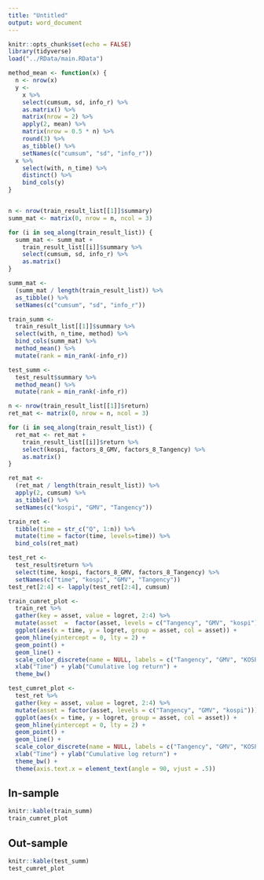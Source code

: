 ```yaml
---
title: "Untitled"
output: word_document
---
```


```r
knitr::opts_chunk$set(echo = FALSE)
library(tidyverse)
load("../RData/main.RData")
```

```r
method_mean <- function(x) {
  n <- nrow(x)
  y <- 
    x %>% 
    select(cumsum, sd, info_r) %>% 
    as.matrix() %>% 
    matrix(nrow = 2) %>% 
    apply(2, mean) %>% 
    matrix(nrow = 0.5 * n) %>% 
    round(3) %>% 
    as_tibble() %>% 
    setNames(c("cumsum", "sd", "info_r"))
  x %>% 
    select(with, n_time) %>% 
    distinct() %>% 
    bind_cols(y)
}


n <- nrow(train_result_list[[1]]$summary)
summ_mat <- matrix(0, nrow = n, ncol = 3)

for (i in seq_along(train_result_list)) {
  summ_mat <- summ_mat + 
    train_result_list[[i]]$summary %>% 
    select(cumsum, sd, info_r) %>% 
    as.matrix()
}

summ_mat <- 
  (summ_mat / length(train_result_list)) %>% 
  as_tibble() %>% 
  setNames(c("cumsum", "sd", "info_r"))

train_summ <- 
  train_result_list[[1]]$summary %>% 
  select(with, n_time, method) %>% 
  bind_cols(summ_mat) %>% 
  method_mean() %>% 
  mutate(rank = min_rank(-info_r))

test_summ <- 
  test_result$summary %>% 
  method_mean() %>% 
  mutate(rank = min_rank(-info_r))
```

```r
n <- nrow(train_result_list[[1]]$return)
ret_mat <- matrix(0, nrow = n, ncol = 3)

for (i in seq_along(train_result_list)) {
  ret_mat <- ret_mat +
    train_result_list[[i]]$return %>% 
    select(kospi, factors_8_GMV, factors_8_Tangency) %>% 
    as.matrix()
}

ret_mat <- 
  (ret_mat / length(train_result_list)) %>% 
  apply(2, cumsum) %>% 
  as_tibble() %>% 
  setNames(c("kospi", "GMV", "Tangency"))

train_ret <- 
  tibble(time = str_c("Q", 1:n)) %>% 
  mutate(time = factor(time, levels=time)) %>% 
  bind_cols(ret_mat)

test_ret <- 
  test_result$return %>% 
  select(time, kospi, factors_8_GMV, factors_8_Tangency) %>% 
  setNames(c("time", "kospi", "GMV", "Tangency"))
test_ret[2:4] <- lapply(test_ret[2:4], cumsum)

train_cumret_plot <- 
  train_ret %>% 
  gather(key = asset, value = logret, 2:4) %>% 
  mutate(asset  =  factor(asset, levels = c("Tangency", "GMV", "kospi"))) %>% 
  ggplot(aes(x = time, y = logret, group = asset, col = asset)) +
  geom_hline(yintercept = 0, lty = 2) +
  geom_point() +
  geom_line() +
  scale_color_discrete(name = NULL, labels = c("Tangency", "GMV", "KOSPI")) +
  xlab("Time") + ylab("Cumulative log return") +
  theme_bw()

test_cumret_plot <- 
  test_ret %>% 
  gather(key = asset, value = logret, 2:4) %>% 
  mutate(asset = factor(asset, levels = c("Tangency", "GMV", "kospi"))) %>% 
  ggplot(aes(x = time, y = logret, group = asset, col = asset)) +
  geom_hline(yintercept = 0, lty = 2) +
  geom_point() +
  geom_line() +
  scale_color_discrete(name = NULL, labels = c("Tangency", "GMV", "KOSPI")) +
  xlab("Time") + ylab("Cumulative log return") +
  theme_bw() +
  theme(axis.text.x = element_text(angle = 90, vjust = .5))
```

## In-sample

```r
knitr::kable(train_summ)
train_cumret_plot
```

## Out-sample

```r
knitr::kable(test_summ)
test_cumret_plot
```
